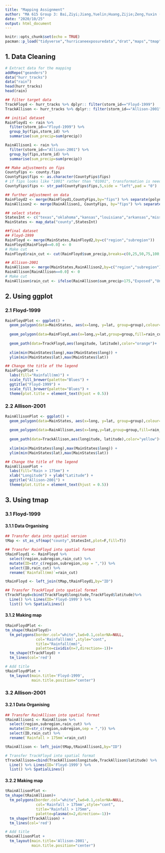 ```yaml
---
title: "Mapping Assignment"
author: "MA 615 Group 3: Bai,Ziyi;Jiang,Yuelin;Huang,Zijie;Zeng,Yuxin (Some of our code was inspired by Meng,Chenghao"
date: "2020/10/25"
output: html_document
---
```


```r
knitr::opts_chunk$set(echo = TRUE)
pacman::p_load("tidyverse","hurricaneexposuredata","drat","maps","tmap","sf","viridis","sp")
```

## 1. Data Cleaning

```r
# Extract data for the mapping
addRepo("geanders")
data("hurr_tracks")
data("rain")
head(hurr_tracks)
head(rain)
```

```r
## filter target data
TrackFloyd <- hurr_tracks %>% dplyr:: filter(storm_id=="Floyd-1999")
TrackAllison <- hurr_tracks %>% dplyr:: filter(storm_id=="Allison-2001")
```

```r
## initial dataset 
RainFloyd1 <- rain %>% 
  filter(storm_id=="Floyd-1999") %>% 
  group_by(fips,storm_id) %>% 
  summarise(sum_precip=sum(precip))

RainAllison1 <- rain %>%
  filter(storm_id=="Allison-2001") %>%
  group_by(fips,storm_id) %>%
  summarise(sum_precip=sum(precip))
```

```r
## Make adjustments on fips
CountyFips <- county.fips
CountyFips$fips <- as.character(CountyFips$fips)
# if fips looks like "1001" rather than "01001", transformation is needed
CountyFips$fips <- str_pad(CountyFips$fips,5,side = "left",pad = "0")
```

```r
## further adjustment on data
RainFloyd2 <- merge(RainFloyd1,CountyFips,by="fips") %>% separate(polyname, into= c("region","subregion"),sep= ",")
RainAllison2 <- merge(RainAllison1, CountyFips, by="fips") %>% separate(polyname, into=c("region","subregion"),sep=",")
```


```r
## select states 
StatesInt <- c("texas","oklahoma","kansas","louisiana","arkansas","missouri","iowa","wisconsin","michigan","illinois","indiana","ohio","kentucky","tennessee","alabama","mississippi","florida","georgia","south carolina","north carolina","virginia","west virginia","maryland","delaware","pennsylvania","new jersey","new york","connecticut","rhode island","massachusetts","vermont","new hampshire","maine")
MainStates <- map_data("county",StatesInt)
```


```r
##final dataset
## Floyd-1999
RainFloyd <- merge(MainStates,RainFloyd2,by=c("region","subregion"))
RainFloyd[RainFloyd==0.0] <- 0
# Make cut
RainFloyd$rain_cut <- cut(RainFloyd$sum_precip,breaks=c(0,25,50,75,100,125,150,175,200,225))

## Allison-2001
RainAllison <- merge(MainStates,RainAllison2,by=c("region","subregion"))
RainAllison[RainAllison==0.0] <- 0
# Make cut
RainAllison$rain_cut <- ifelse(RainAllison$sum_precip>175,"Exposed","Unexposed")
```


## 2. Using ggplot
### 2.1 Floyd-1999

```r
RainFloydPlot <- ggplot() + 
  geom_polygon(data=MainStates, aes(x=long, y=lat, group=group),colour="black",fill="white") + 
  
  geom_polygon(data=RainFloyd,aes(x=long,y=lat,group=group,fill=rain_cut),colour="transparent")+
  
  geom_path(data=TrackFloyd,aes(longitude, latitude),color="orange")+
  
  xlim(min(MainStates$long),max(MainStates$long)) + 
  ylim(min(MainStates$lat),max(MainStates$lat))
```

```r
## Change the title of the legend
RainFloydPlot + 
  labs(fill="Rainfall(mm)") + 
  scale_fill_brewer(palette="Blues") +
  ggtitle("Floyd-1999") + 
  scale_fill_brewer(palette="Blues") +
  theme(plot.title = element_text(hjust = 0.5))
```

### 2.2 Allison-2001

```r
RainAllisonPlot <- ggplot() + 
  geom_polygon(data=MainStates, aes(x=long, y=lat, group=group),colour="black",fill="white") + 
  
  geom_polygon(data=RainAllison,aes(x=long,y=lat,group=group,fill=rain_cut),colour="transparent")+
  
  geom_path(data=TrackAllison,aes(longitude, latitude),color="yellow")+
  
  xlim(min(MainStates$long),max(MainStates$long)) + 
  ylim(min(MainStates$lat),max(MainStates$lat))
```

```r
## Change the title of the legend
RainAllisonPlot + 
  labs(fill="Rain > 175mm") +  
  xlab("Longitude") + ylab("Latitude") +
  ggtitle("Allison-2001") + 
  theme(plot.title = element_text(hjust = 0.5))
```

## 3. Using tmap

### 3.1 Floyd-1999
#### 3.1.1 Data Organising 
```r
## Transfer data into spatial version
tMap <- st_as_sf(map("county",StatesInt,plot=F,fill=T))

## Transfer RainFloyd into spatial format 
tRainFloyd1 <- RainFloyd %>% 
  select(region,subregion,rain_cut) %>% 
  mutate(ID=str_c(region,subregion,sep = ",")) %>% 
  select(ID,rain_cut) %>% 
  rename(`Rainfall(mm)`=rain_cut)

tRainFloyd <- left_join(tMap,tRainFloyd1,by="ID")

## Transfer TrackFloyd into spatial format
tTrackFloyd=cbind(TrackFloyd$longitude,TrackFloyd$latitude)%>%
  Line() %>% Lines(ID='Floyd-1999') %>%
  list() %>% SpatialLines()
```

#### 3.1.2 Making map
```r
tRainFloydPlot <- 
tm_shape(tRainFloyd)+
  tm_polygons(border.col="white",lwd=0.1,colorNA=NULL,
              col='Rainfall(mm)',style="cont",
              title="Rainfall(mm)",
              palette=cividis(n=7,direction=-1))+
  tm_shape(tTrackFloyd) +
  tm_lines(col='red')

# Add title
tRainFloydPlot + 
  tm_layout(main.title='Floyd-1999',
            main.title.position="center")
```



### 3.2 Allison-2001

#### 3.2.1 Data Organising
```r
## Transfer RainAllison into spatial format
tRainAllison1 <- RainAllison %>% 
  select(region,subregion,rain_cut) %>% 
  mutate(ID=str_c(region,subregion,sep = ",")) %>% 
  select(ID,rain_cut) %>% 
  rename(`Rainfall > 175mm`=rain_cut)

tRainAllison <- left_join(tMap,tRainAllison1,by="ID")

# Transfer TrackFloyd into spatial format
tTrackAllison=cbind(TrackAllison$longitude,TrackAllison$latitude) %>%
  Line() %>% Lines(ID='Floyd-1999') %>%
  list() %>% SpatialLines()
```

#### 3.2.2 Making map
```r
tRainAllisonPlot <- 
tm_shape(tRainAllison)+
  tm_polygons(border.col="white",lwd=0.1,colorNA=NULL,
              col='Rainfall > 175mm',style="cont",
              title="Rainfall > 175mm",
              palette=plasma(n=2,direction=-1))+
  tm_shape(tTrackAllison) +
  tm_lines(col='red')

# Add title
tRainAllisonPlot + 
  tm_layout(main.title='Allison-2001',
            main.title.position="center")
```


